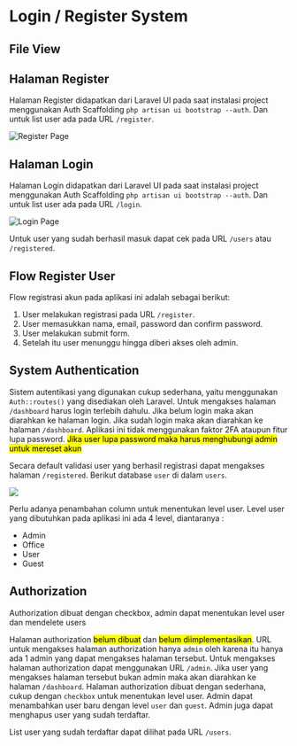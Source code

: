 # Login / Register System

## File View


<FileTree>
  <FileTree.Folder name="resources" defaultOpen>
    <FileTree.Folder name="views" defaultOpen>
      <FileTree.Folder name="auth" defaultOpen>
        <FileTree.Folder name="passwords" defaultOpen>
          <FileTree.File name="confirm.blade.php" />
          <FileTree.File name="email.blade.php" />
          <FileTree.File name="reset.blade.php" />
        </FileTree.Folder>
        <FileTree.Folder name="layouts" defaultOpen>
          <FileTree.File name="app.blade.php" />
        </FileTree.Folder>
        <FileTree.File name="login.blade.php" />
        <FileTree.File name="register.blade.php" />
        <FileTree.File name="verify.blade.php" />
      </FileTree.Folder>
    </FileTree.Folder>
  </FileTree.Folder>
</FileTree>

## Halaman Register

Halaman Register didapatkan dari Laravel UI pada saat instalasi project menggunakan Auth Scaffolding `php artisan ui bootstrap --auth`. Dan untuk list user ada pada URL `/register`.

![Register Page](/auth/register-page.png)

## Halaman Login

Halaman Login didapatkan dari Laravel UI pada saat instalasi project menggunakan Auth Scaffolding `php artisan ui bootstrap --auth`. Dan untuk list user ada pada URL `/login`.

![Login Page](/auth/login-page.png)

Untuk user yang sudah berhasil masuk dapat cek pada URL `/users` atau `/registered`.

## Flow Register User

Flow registrasi akun pada aplikasi ini adalah sebagai berikut:

1. User melakukan registrasi pada URL `/register`.
2. User memasukkan nama, email, password dan confirm password.
3. User melakukan submit form.
4. Setelah itu user menunggu hingga diberi akses oleh admin.

## System Authentication

Sistem autentikasi yang digunakan cukup sederhana, yaitu menggunakan `Auth::routes()` yang disediakan oleh Laravel. Untuk mengakses halaman `/dashboard` harus login terlebih dahulu. Jika belum login maka akan diarahkan ke halaman login. Jika sudah login maka akan diarahkan ke halaman `/dashboard`.
Aplikasi ini tidak menggunakan faktor 2FA ataupun fitur lupa password. <mark>Jika user lupa password maka harus menghubungi admin untuk mereset akun</mark>

Secara default validasi user yang berhasil registrasi dapat mengakses halaman `/registered`. Berikut database `user` di dalam `users`.

![](/database/database-user.png)

Perlu adanya penambahan column untuk menentukan level user. Level user yang dibutuhkan pada aplikasi ini ada 4 level, diantaranya :

- Admin
- Office
- User
- Guest

## Authorization


<Callout type="info">Authorization dibuat dengan checkbox, admin dapat menentukan level user dan mendelete users</Callout>

Halaman authorization <mark>belum dibuat</mark> dan <mark>belum diimplementasikan</mark>. URL untuk mengakses halaman authorization hanya `admin` oleh karena itu hanya ada 1 admin yang dapat mengakses halaman tersebut. Untuk mengakses halaman authorization dapat menggunakan URL `/admin`. Jika user yang mengakses halaman tersebut bukan admin maka akan diarahkan ke halaman `/dashboard`.
Halaman authorization dibuat dengan sederhana, cukup dengan `checkbox` untuk menentukan level user. Admin dapat menambahkan user baru dengan level `user` dan `guest`. Admin juga dapat menghapus user yang sudah terdaftar.

List user yang sudah terdaftar dapat dilihat pada URL `/users`.
